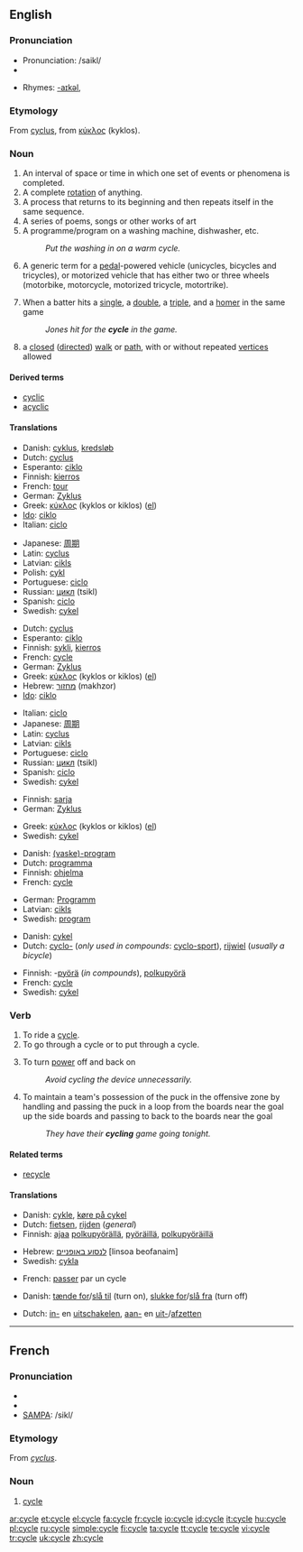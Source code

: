{{wikipedia}}
==English==

===Pronunciation===
* Pronunciation: /saikl/
* {{audio|en-us-cycle.ogg|Audio (US)}}

* Rhymes: [[Rhymes:English:-aɪkəl|-aɪkəl]],

===Etymology===
From {{LL.}} [[cyclus]], from {{AGr.}} [[κύκλος]] (kyklos).

===Noun===
{{en-noun}}

# An interval of space or time in which one set of events or phenomena is completed.
# A complete [[rotation]] of anything.
# A process that returns to its beginning and then repeats itself in the same sequence.
# A series of poems, songs or other works of art
# A programme/program on a washing machine, dishwasher, etc.
#: ''Put the washing in on a warm cycle.''
# A generic term for a [[pedal]]-powered vehicle (unicycles, bicycles and tricycles), or motorized vehicle that has either two or three wheels (motorbike, motorcycle, motorized tricycle, motortrike).
# {{baseball}} When a batter hits a [[single]], a [[double]], a [[triple]], and a [[homer]] in the same game
#: ''Jones hit for the '''cycle''' in the game.''
# {{graph theory}} a [[closed]] ([[directed]]) [[walk]] or [[path]], with or without repeated [[vertices]] allowed

====Derived terms====
* [[cyclic]]
* [[acyclic]]

====Translations====
{{trans-top|complete rotation}}
* Danish: [[cyklus]], [[kredsløb]]
* Dutch: [[cyclus]] {{m}}
* Esperanto: [[ciklo]]
* Finnish: [[kierros]]
* French: [[tour]] {{m}}
* German: [[Zyklus]] {{m}}
* Greek: [[κύκλος]] (kyklos or kiklos) {{m}} ([[:el:Κύκλος|el]])
* [[Ido]]: [[ciklo]] {{m}}
* Italian: [[ciclo]] {{m}}
{{trans-mid}}
* Japanese: [[周期]] <!--()-->
* Latin: [[cyclus]] {{m}}
* Latvian: [[cikls]] {{m}}
* Polish: [[cykl]] {{m}}
* Portuguese: [[ciclo]] {{m}}
* Russian: [[цикл]] (tsikl)
* Spanish: [[ciclo]] {{m}}
* Swedish: [[cykel]] {{c}}
{{trans-bottom}}

{{trans-top|process}}
* Dutch: [[cyclus]] {{m}}
* Esperanto: [[ciklo]]
* Finnish: [[sykli]], [[kierros]]
* French: [[#French|cycle]] {{m}}
* German: [[Zyklus]] {{m}}
* Greek: [[κύκλος]] (kyklos or kiklos) {{m}} ([[:el:Κύκλος|el]])
* Hebrew: [[מחזור]] (makhzor) {{m}}
* [[Ido]]: [[ciklo]] {{m}}
{{trans-mid}}
* Italian: [[ciclo]] {{m}}
* Japanese: [[周期]]<!-- ()-->
* Latin: [[cyclus]] {{m}}
* Latvian: [[cikls]] {{m}}
* Portuguese: [[ciclo]] {{m}}
* Russian: [[цикл]] (tsikl)
* Spanish: [[ciclo]] {{m}}
* Swedish: [[cykel]] {{c}}
{{trans-bottom}}

{{trans-top|series of poems etc.}}
* Finnish: [[sarja]]
* German: [[Zyklus]] {{m}}
{{trans-mid}}
* Greek: [[κύκλος]] (kyklos or kiklos) {{m}} ([[:el:Κύκλος|el]])
* Swedish: [[cykel]] {{c}}
{{trans-bottom}}

{{trans-top|program on a washing machine}}
* Danish: [[(vaske)-program]]
* Dutch: [[programma]] {{n}}
* Finnish: [[ohjelma]]
* French: [[#French|cycle]] {{m}}
{{trans-mid}}
* German: [[Programm]] {{n}}
* Latvian: [[cikls]] {{m}}
* Swedish: [[program]] {{n}}
{{trans-bottom}}

{{trans-top|vehicle}}
* Danish: [[cykel]]
* Dutch: [[cyclo-]] (''only used in compounds'': [[cyclo-sport]]), [[rijwiel]] {{n}} (''usually a bicycle'')
{{trans-mid}}
* Finnish: -[[pyörä]] (''in compounds''), [[polkupyörä]]
* French: [[#French|cycle]] {{m}}
* Swedish: [[cykel]] {{c}}
{{trans-bottom}}

===Verb===
{{en-verb|cycl|ing}}

# To ride a [[#Noun|cycle]].
# To go through a cycle or to put through a cycle.
# {{electronics}} To turn [[power]] off and back on
#: ''Avoid cycling the device unnecessarily.''
# {{icehockey}} To maintain a team's possession of the puck in the offensive zone by handling and passing the puck in a loop from the boards near the goal up the side boards and passing to back to the boards near the goal
#: ''They have their '''cycling''' game going tonight.''

====Related terms====
* [[recycle]]

====Translations====
{{trans-top|to ride a cycle}}
* Danish: [[cykle]], [[køre på cykel]]
* Dutch: [[fietsen]], [[rijden]] (''general'')
* Finnish: [[ajaa]] [[polkupyörä]]llä, [[pyöräillä]], [[polkupyöräillä]]
{{trans-mid}}
* Hebrew: [[לנסוע באופניים]] [linsoa beofanaim]
* Swedish: [[cykla]]
{{trans-bottom}}

{{trans-top|to go through a cycle or to put through a cycle}}
* French: [[passer]] par un cycle
{{trans-mid}}
{{trans-bottom}}

{{trans-top|to turn power off and back on}}
* Danish: [[tænde for]]/[[slå til]] (turn on), [[slukke for]]/[[slå fra]] (turn off)
{{trans-mid}}
* Dutch: [[inschakelen|in-]] en [[uitschakelen]], [[aanzetten|aan-]] en [[uitzetten|uit-]]/[[afzetten]]
{{trans-bottom}}

----

==French==

===Pronunciation===
* {{audio|Fr-cycle.ogg|audio}}
* {{IPA|/sikl/}}
* [[w:SAMPA|SAMPA]]: /sikl/

===Etymology===
From {{LL.}} ''[[cyclus]]''.

===Noun===
{{fr-noun|m}}

# [[#English|cycle]]

[[ar:cycle]]
[[et:cycle]]
[[el:cycle]]
[[fa:cycle]]
[[fr:cycle]]
[[io:cycle]]
[[id:cycle]]
[[it:cycle]]
[[hu:cycle]]
[[pl:cycle]]
[[ru:cycle]]
[[simple:cycle]]
[[fi:cycle]]
[[ta:cycle]]
[[tt:cycle]]
[[te:cycle]]
[[vi:cycle]]
[[tr:cycle]]
[[uk:cycle]]
[[zh:cycle]]